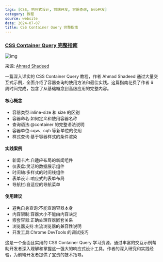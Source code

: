 ```yaml
---
tags: [CSS, 响应式设计, 前端开发, 容器查询, Web开发]
category: 教程
source: website
date: 2024-07-07
title: CSS Container Query 完整指南
---
```


### [CSS Container Query 完整指南](https://ishadeed.com/article/css-container-query-guide/)

![img](https://img.mengpeng.tech/i/2024/12/08/67554f004a491.webp)

来源: [Ahmad Shadeed](https://ishadeed.com/article/css-container-query-guide/)

一篇深入详实的 CSS Container Query 教程，作者 Ahmad Shadeed 通过大量交互式示例，全面介绍了容器查询的使用方法和最佳实践。这篇指南花费了作者 6 周时间完成，包含了从基础概念到高级应用的完整内容。

#### 核心概念
- 容器类型:inline-size 和 size 的区别
- 容器命名:如何定义和使用容器名称
- 查询语法:@container 的完整语法说明
- 容器单位:cqw、cqh 等新单位的使用
- 样式查询:基于容器样式的条件渲染

#### 实践案例
- 新闻卡片:自适应布局的新闻组件
- 仪表盘:灵活的数据展示组件
- 时间轴:多样式的时间线组件
- 表单设计:响应式的表单布局
- 导航栏:自适应的导航菜单

#### 使用建议
- 避免自身查询:不能查询容器本身
- 内容限制:容器大小不能由内容决定
- 嵌套容器:正确处理容器嵌套关系
- 浏览器支持:主流浏览器的兼容性说明
- 开发工具:Chrome DevTools 的调试技巧

这是一个全面且实用的 CSS Container Query 学习资源，通过丰富的交互示例帮助开发者深入理解和掌握这一强大的响应式设计工具。作者的深入研究和实践经验，为前端开发者提供了宝贵的技术指导。